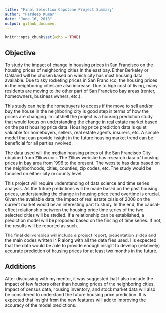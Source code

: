 ---
title: "Final Selection Capstone Project Summary"
author: "Pardeep Kumar"
date: "June 16, 2018"
output: github_document
---

```{r setup, include=FALSE}
knitr::opts_chunk$set(echo = TRUE)
```

## Objective

To study the impact of change in housing prices in San Francisco on the housing prices of neighboring cities in the east bay. Either Berkeley or Oakland will be chosen based on which city has most housing data available. Due to sky rocketing prices in San Francisco, the housing prices in the neighboring cities are also increase. Due to high cost of living, many residents are moving to the other part of San Francisco bay areas (renter, homeowners, business owners, etc.). 

This study can help the homebuyers to access if the move to sell and/or buy the house in the neighboring city is good step in terms of how the prices are changing. In nutshell the project is a housing prediction study that would focus on understanding the change in real estate market based on the past housing price data. Housing price prediction data is quiet valuable for homebuyers, sellers, real estate agents, insurers, etc.  A simple model that can provide insight in the future housing market trend can be beneficial for all parties involved.

The data used will the median housing prices of the San Francisco City obtained from Zillow.com. The Zillow website has research data of housing prices in bay area from 1996 to the present. The website has data based on the neighborhoods, cities, counties, zip codes, etc. The study would be focused on either city or county level.

This project will require understanding of data science and time series analysis. As the future predictions will be made based on the past housing prices, understanding the change in housing price trend overtime is crucial. Given the available data, the impact of real estate crisis of 2008 on the current market would be an interesting part to study. In the end, the causal-effect relationship between the housing price time series of the two selected cities will be studied. If a relationship can be established, a prediction model will be proposed based on the finding of time series. If not, the results will be reported as such. 

The final deliverables will include a project report, presentation slides and the main codes written in R along with all the data files used. I is expected that the data would be able to provide enough insight to develop (relatively) accurate prediction of housing prices for at least two months in the future. 

## Additions

After discussing with my mentor, it was suggested that I also include the impact of few factors other than housing prices of the neighboring cities. Impact of census data, housing inventory, and stock market data will also be considered to understand the future housing price prediction. It is expected that insight from the new features will add to improving the accuracy of the model predictions.
